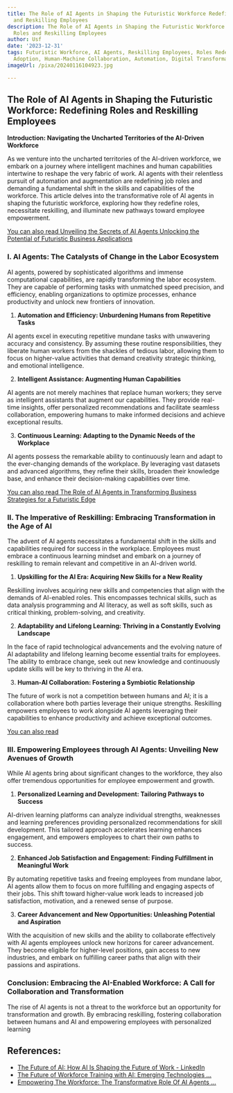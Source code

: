 ```yaml
---
title: The Role of AI Agents in Shaping the Futuristic Workforce Redefining Roles
  and Reskilling Employees
description: The Role of AI Agents in Shaping the Futuristic Workforce Redefining
  Roles and Reskilling Employees
author: Usf
date: '2023-12-31'
tags: Futuristic Workforce, AI Agents, Reskilling Employees, Roles Redefinition, Technology
  Adoption, Human-Machine Collaboration, Automation, Digital Transformation
imageUrl: /pixa/20240116104923.jpg

---
```

## The Role of AI Agents in Shaping the Futuristic Workforce: Redefining  Roles and Reskilling Employees

**Introduction: Navigating the Uncharted Territories of the AI-Driven  Workforce**

As we  venture into the uncharted territories of the AI-driven workforce, we embark on a journey  where intelligent machines  and human capabilities intertwine to reshape the very fabric of work. AI agents with their relentless pursuit of automation and augmentation are  redefining job roles  and demanding a fundamental  shift in the skills and capabilities of the workforce. This article delves into the transformative role of AI agents in shaping the futuristic workforce, exploring how they redefine roles, necessitate reskilling, and illuminate new pathways toward employee  empowerment.

[You can also read Unveiling the Secrets of AI Agents Unlocking the Potential of Futuristic Business Applications](Unveiling%20the%20Secrets%20of%20AI%20Agents%20Unlocking%20the%20Potential%20of%20Futuristic%20Business%20Applications)


###  I. AI Agents:  The Catalysts of Change in the Labor Ecosystem

AI agents, powered by sophisticated  algorithms and immense computational capabilities, are rapidly transforming the labor ecosystem. They are capable of performing  tasks with unmatched  speed precision, and efficiency, enabling organizations to  optimize processes, enhance productivity  and unlock new frontiers of  innovation.

1. **Automation and Efficiency: Unburdening Humans from Repetitive  Tasks**

AI agents excel  in executing repetitive mundane tasks  with unwavering accuracy and consistency. By assuming these routine responsibilities, they liberate human workers from the shackles of tedious labor, allowing them to  focus  on higher-value activities that demand creativity  strategic thinking, and emotional intelligence.

2. **Intelligent Assistance: Augmenting  Human Capabilities**

AI agents are  not merely machines that replace human workers; they serve as  intelligent assistants that augment our capabilities. They provide  real-time insights, offer personalized recommendations and facilitate seamless collaboration, empowering humans to make informed decisions and achieve exceptional results.

3. **Continuous Learning: Adapting to  the Dynamic Needs of the Workplace**

AI agents possess the remarkable ability to continuously learn and adapt to the ever-changing demands of the workplace. By leveraging vast datasets and advanced algorithms, they refine their skills, broaden their knowledge base, and  enhance their decision-making capabilities over time.

[You can also read The Role of AI Agents in  Transforming Business Strategies for  a Futuristic Edge](The%20Role%20of%20AI%20Agents%20in%20Transforming%20Business%20Strategies%20for%20a%20Futuristic%20Edge)


### II. The Imperative of Reskilling: Embracing Transformation in the Age of AI

The advent of  AI agents necessitates a fundamental shift in the skills and capabilities required for success in  the  workplace.  Employees must embrace a continuous learning mindset and embark on a journey of reskilling to remain relevant and competitive in an AI-driven world.

1. **Upskilling for the AI Era: Acquiring New Skills for  a New Reality**

Reskilling involves acquiring new  skills  and competencies that align with the  demands of AI-enabled roles.  This encompasses technical skills,  such as data analysis programming and AI literacy, as well as soft skills, such as critical thinking, problem-solving,  and creativity.

2. **Adaptability and Lifelong Learning: Thriving in  a Constantly Evolving Landscape**

In the face of rapid technological  advancements and the evolving nature  of AI adaptability and lifelong learning become essential traits for employees. The ability  to embrace change, seek out new knowledge and continuously update skills will be key to thriving  in the AI era.

3. **Human-AI Collaboration: Fostering a Symbiotic Relationship**

The future of work is not a competition between humans  and  AI;  it is a collaboration where both  parties leverage their unique strengths. Reskilling empowers employees to work alongside AI agents leveraging their capabilities to enhance productivity and achieve exceptional outcomes.

[You can also read ]()


### III. Empowering Employees  through AI Agents: Unveiling New Avenues of Growth

While AI agents bring about significant  changes to the workforce, they also offer tremendous opportunities for employee empowerment and  growth.

1. **Personalized  Learning and Development: Tailoring Pathways to Success**

AI-driven learning platforms can analyze individual strengths, weaknesses and learning preferences providing personalized recommendations for skill  development. This tailored approach accelerates learning enhances engagement, and  empowers employees to chart their own paths to  success.

2. **Enhanced Job Satisfaction and Engagement: Finding Fulfillment in  Meaningful Work**

By automating repetitive tasks and freeing employees  from  mundane labor, AI agents allow them to focus  on more fulfilling  and engaging aspects of their jobs. This shift toward higher-value work leads to increased job satisfaction, motivation,  and a renewed sense  of purpose.

3.  **Career Advancement and New Opportunities: Unleashing Potential and Aspiration**

With the acquisition of new  skills and  the ability to collaborate effectively with AI agents employees unlock new horizons for career advancement. They become eligible for higher-level  positions, gain access to new industries,  and embark on fulfilling career paths that align with their passions and  aspirations.

### Conclusion: Embracing the AI-Enabled  Workforce: A Call for Collaboration and Transformation

The rise of AI agents  is not a threat to the workforce but an opportunity for transformation and  growth. By embracing  reskilling, fostering collaboration between humans and  AI and empowering employees with personalized learning

## References:
- [The Future of AI: How AI Is Shaping the Future of Work - LinkedIn](https://www.linkedin.com/pulse/future-ai-how-shaping-work-onviqa)
- [The Future of Workforce Training with AI: Emerging Technologies ...](https://esoftskills.com/the-future-of-workforce-training-with-ai-emerging-technologies-and-applications/)
- [Empowering The Workforce: The Transformative Role Of AI Agents ...](https://employmentbyai.com/empowering-the-workforce-the-transformative-role-of-ai-agents-in-employment/)
